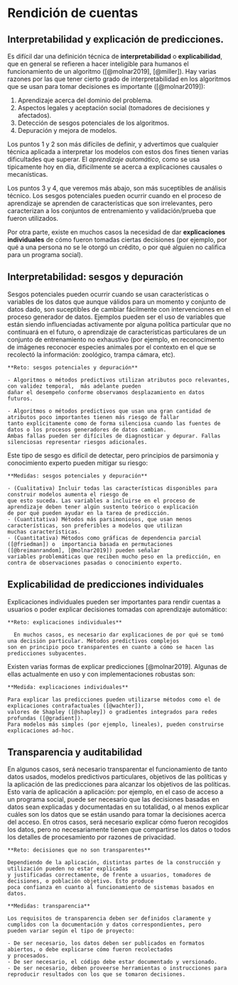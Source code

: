 # Rendición de cuentas

## Interpretabilidad y explicación de predicciones.

Es difícil dar una definición técnica de **interpretabilidad** o **explicabilidad**, que en general se refieren 
a hacer inteligible para humanos el funcionamiento de un algoritmo ([@molnar2019], [@miller]). Hay varias razones
por las que tener cierto grado de interpretabilidad en los algoritmos que se usan para tomar decisiones es importante ([@molnar2019]):

1. Aprendizaje acerca del dominio del problema.
2. Aspectos legales y aceptación social (tomadores de decisiones y afectados).
3. Detección de sesgos potenciales de los algoritmos.
4. Depuración y mejora de modelos.

Los puntos 1 y 2 son más difíciles de definir, y advertimos que cualquier técnica aplicada a interpretar 
los modelos con estos dos fines tienen varias dificultades que superar. El *aprendizaje automático*, como se usa
tipicamente hoy en día, dificilmente se acerca a explicaciones causales o mecanísticas. 

Los puntos 3 y 4, que veremos más abajo, son más suceptibles de análisis técnico. Los sesgos potenciales pueden ocurrir cuando en el proceso
de aprendizaje se aprenden de características que son irrelevantes, pero caracterizan a los conjuntos de entrenamiento
y validación/prueba que fueron utilizados.

Por otra parte, existe en muchos casos la necesidad de dar **explicaciones individuales** de cómo fueron tomadas ciertas decisiones
(por ejemplo, por qué a una persona no se le otorgó un crédito, o por qué alguien no califica para un programa social). 


## Interpretabilidad: sesgos y depuración

Sesgos potenciales pueden ocurrir cuando se usan características o variables de los datos que aunque válidos para 
un momento y conjunto de datos dado, son suceptibles de cambiar fácilmente con intervenciones en el proceso generador de datos. Ejemplos
pueden ser el uso de variables que están siendo influenciadas activamente por alguna política particular que no continuará en el futuro,
o aprendizaje de características particulares de un conjunto de entrenamiento no exhaustivo (por ejemplo, en reconocimento de 
imágenes reconocer especies animales por el contexto en el que se recolectó la información: zoológico, trampa cámara, etc).

```block2
**Reto: sesgos potenciales y depuración**

- Algoritmos o métodos predictivos utilizan atributos poco relevantes, con validez temporal,  más adelante pueden 
dañar el desempeño conforme observamos desplazamiento en datos futuros.

- Algoritmos o métodos predictivos que usan una gran cantidad de atributos poco importantes tienen más riesgo de fallar
tanto explícitamente como de forma silenciosa cuando las fuentes de datos o los procesos generadores de datos cambian. 
Ambas fallas pueden ser difíciles de diagnosticar y depurar. Fallas silenciosas representar riesgos adicionales.

```


Este tipo de sesgo es difícil de detectar, pero principios de parsimonia y conocimiento experto pueden mitigar su riesgo:


```block2
**Medidas: sesgos potenciales y depuración**

- (Cualitativa) Incluir todas las características disponibles para construir modelos aumenta el riesgo de
que esto suceda. Las variables a incluirse en el proceso de aprendizaje deben tener algún sustento teórico o explicación 
de por qué pueden ayudar en la tarea de predicción.
- (Cuantitativa) Métodos más parsimoniosos, que usan menos características, son preferibles a modelos que utilizan
muchas características.
- (Cuantitativa) Métodos como gráficas de dependencia parcial ([@friedman]) o  importancia basada en permutaciones ([@breimanrandom], [@molnar2019]) pueden señalar
variables problemáticas que reciben mucho peso en la predicción, en contra de observaciones pasadas o conocimiento experto.

```



## Explicabilidad de predicciones individuales

Explicaciones individuales pueden ser importantes para rendir cuentas a usuarios o poder explicar decisiones tomadas
con aprendizaje automático:

```block2
**Reto: explicaciones individuales**

  En muchos casos, es necesario dar explicaciones de por qué se tomó una decisión particular. Métodos predictivos complejos
son en principio poco transparentes en cuanto a cómo se hacen las predicciones subyacentes.

```


Existen varias formas de explicar predicciones [@molnar2019]. Algunas de ellas actualmente en uso y con implementaciones
robustas son:


```block2
**Medida: explicaciones individuales**
  
Para explicar las predicciones pueden utilizarse métodos como el de explicaciones contrafactuales ([@wachter]),
valores de Shapley ([@shapley]) o gradientes integrados para redes profundas ([@gradient]).
Para modelos más simples (por ejemplo, lineales), pueden construirse explicaciones ad-hoc.

```




## Transparencia y auditabilidad

En algunos casos, será necesario transparentar el funcionamiento de tanto datos usados, modelos predictivos particulares,
objetivos de las políticas y la aplicación de las predicciones para alcanzar los objetivos de las políticas. Esto varía
de aplicación a aplicación: por ejemplo, en el caso de acceso a un programa social, puede ser necesario que las 
decisiones basadas en datos sean explicadas y documentadas en su totalidad, o al menos explicar cuáles son los
datos que se están usando para tomar la decisiones acerca del acceso. En otros casos, será necesario explicar
cómo fueron recogidos los datos, pero no necesariamente tienen que compartirse los datos o todos los detalles de procesamiento
por razones de privacidad.

```block2
**Reto: decisiones que no son transparentes**

Dependiendo de la aplicación, distintas partes de la construcción y utilización pueden no estar explicadas
y justificadas correctamente, de frente a usuarios, tomadores de decisiones, o población objetivo. Esto produce
poca confianza en cuanto al funcionamiento de sistemas basados en datos.

```



```block2
**Medidas: transparencia**

Los requisitos de transparencia deben ser definidos claramente y cumplidos con la documentación y datos correspondientes, pero
pueden variar según el tipo de proyecto:

- De ser necesario, los datos deben ser publicados en formatos abiertos, o debe explicarse cómo fueron recolectados
y procesados.
- De ser necesario, el código debe estar documentado y versionado. 
- De ser necesario, deben proveerse herramientas o instrucciones para reproducir resultados con los que se tomaron decisiones.

```



